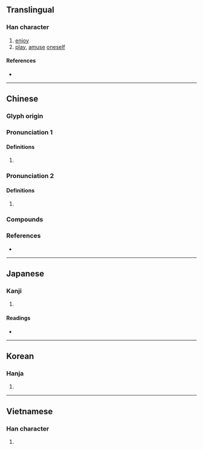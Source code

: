{{character info/new}}
==Translingual==

===Han character===
{{Han char|rn=38|rad=女|as=12|sn=15|four=44465|canj=VGRR|ids=⿰女喜}}

# [[enjoy]]
# [[play]], [[amuse]] [[oneself]]

====References====
* {{Han ref|kx=0271.280|dkj=06736|dj=0539.200|hdz=21079.020|uh=5B09|ud=23305|bh=BC5E|bd=48222}}

----

==Chinese==
{{zh-forms}}

===Glyph origin===
{{Han etym}}

===Pronunciation 1===
{{zh-pron
|m=xī
|c=hei1
|mn=hi
|mc=y
|oc=y
|cat=
}}

====Definitions====
{{zh-hanzi}}

# {{rfdef|zh}}

===Pronunciation 2===
{{zh-pron
|m=xǐ
|c=hei2
|mc=
|oc=
|cat=
}}

====Definitions====
{{zh-hanzi}}

# {{n-g|Used in personal names.}}

===Compounds===
{{zh-der|兒嬉|妺嬉|嬉嬉|嬉弄|嬉戲|嬉水|嬉皮|嬉皮笑臉|嬉笑|嬉笑怒罵|嬉逐|嬉遊|嬉鬧|文恬武嬉|耍嬉|酣嬉淋漓}}

===References===
* {{R:yue:Hanzi}}

----

==Japanese==

===Kanji===
{{ja-kanji|grade=uc|rs=女12}}

# {{defn|lang=ja|sort=女12}}

====Readings====
* {{ja-readings|goon=[[き]] (ki)|kanon=[[き]] (ki)|kun=[[たのしむ]] (tanoshimu), [[うれしい]] (ureshii)}}

----

==Korean==

===Hanja===
{{ko-hanja|hangeul=희|rv=hui|mr=hŭi}}

# {{defn|lang=ko|sort=女12}}

----

==Vietnamese==

===Han character===
{{vi-hantu|[[hi]]|rs=女12}}

# {{defn|lang=vi|sort=女12}}